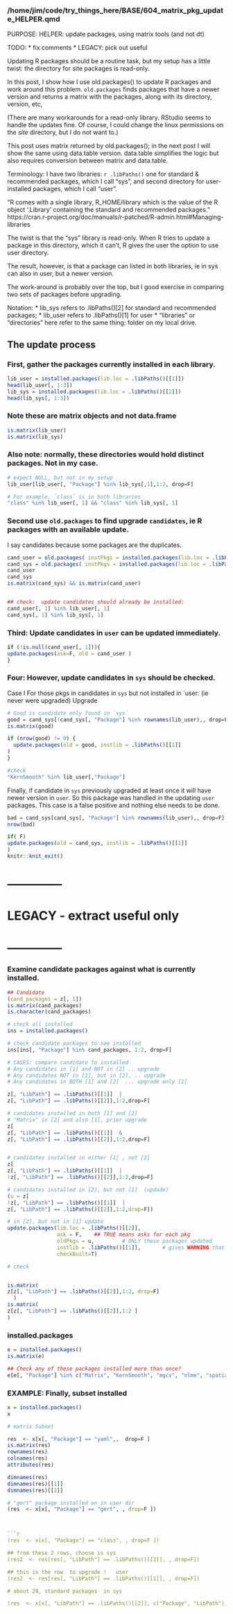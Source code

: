 ### /home/jim/code/try_things_here/BASE/604_matrix_pkg_update_HELPER.qmd

PURPOSE:
HELPER:   update packages, using matrix tools (and not dt)


TODO:
  *   fix comments
  *   LEGACY:   pick out useful

Updating R packages should be a routine task, but my setup has a little twist:  the directory for site packages is read-only.

In this post, I show how I use old.packages() to update R packages and work around this problem.
`old.packages` finds packages that have a newer version and returns a matrix with
the packages, along with its directory, version, etc,

(There are many workarounds for a read-only library.  RStudio seems to handle
the updates fine.  Of course, I could change the linux permissions on the
*site* directory, but I do not want to.)

This post uses matrix returned by old.packages(); in the next post I will show
the same using data.table version.   data.table simplifies the logic but also
requires conversion between matrix and data.table.

Terminology:
I have two libraries: `r .libPaths()` one for standard & recommended packages, which I call "sys",  and second directory for user-installed packages, which I call "user".  

"R comes with a single library, R_HOME/library which is the value of the R object ‘.Library’ containing the standard and recommended packages."
https://cran.r-project.org/doc/manuals/r-patched/R-admin.html#Managing-libraries

The twist is that the "sys" library is read-only. When R  tries to update a package in this directory, which it can't, R gives the user the option to use user directory. 

The result, however, is that a package can listed in both libraries, ie  in  sys can also in user, but a newer version.


The work-around is probably over the top, but I good  exercise in  comparing two sets of packages before upgrading.

Notation:
  *   lib_sys refers to .libPaths()[2] for standard and recommended packages;
  *   lib_user refers to .libPaths()[1] for user
  *   "libraries" or "directories" here refer to the same thing:  folder on my local drive.

##  The update process

###   First,  gather the packages currently installed in each library.  
```r
lib_user = installed.packages(lib.loc = .libPaths()[[1]])
head(lib_user[, 1:3])
lib_sys = installed.packages(lib.loc = .libPaths()[[2]])
head(lib_sys[, 1:3])
```

### Note these are matrix objects and not data.frame
```r
is.matrix(lib_user)
is.matrix(lib_sys)
```
### Also note: normally, these directories would hold distinct packages.   Not in my case.
```r
# expect NULL, but not in my setup 
lib_user[lib_user[, "Package"] %in% lib_sys[,1],1:2, drop=F]

# For example, `class` is in both libraries 
"class" %in% lib_user[, 1] && "class" %in% lib_sys[, 1]
```


### Second use  `old.packages` to find upgrade `candidates`, ie R packages with an available update. 
I say candidates because some packages are  the duplicates.
```r
cand_user = old.packages( instPkgs = installed.packages(lib.loc = .libPaths()[[1]]))
cand_sys = old.packages( instPkgs = installed.packages(lib.loc = .libPaths()[[2]]))
cand_user
cand_sys
is.matrix(cand_sys) && is.matrix(cand_user)


## check:  update candidates should already be installed: 
cand_user[, 1] %in% lib_user[, 1]
cand_sys[, 1] %in% lib_sys[, 1]
```

### Third:  Update candidates in `user` can be updated immediately.
```r
if (!is.null(cand_user[, 1])){
update.packages(ask=F, old = cand_user )
}
```

### Four:  However, update candidates in `sys` should be checked.

Case I 
For those pkgs in candidates in `sys` but not installed in `user: (ie never were upgraded)
Upgrade 

```r
# Good is candidate only found in `sys`
good = cand_sys[!cand_sys[, "Package"] %in% rownames(lib_user),, drop=F]
is.matrix(good)

if (nrow(good) != 0) { 
  update.packages(old = good, instlib = .libPaths()[[1]]
)
}

#check
"KernSmooth" %in% lib_user[,"Package"]
```
Finally, if candidate in `sys` previously upgraded at least once it will have newer version in `user`.  So this package was handled in the updating `user` packages.
This case is a false positive and nothing else needs to be done.

```r
bad = cand_sys[cand_sys[, "Package"] %in% rownames(lib_user),, drop=F]
nrow(bad)

if( F) 
update.packages(old = cand_sys, instlib = .libPaths()[[1]]
)
knitr::knit_exit()
```


# --------------
#       LEGACY  - extract useful only
# --------------
### Examine candidate packages against what is currently installed.
```r

## Candidate
(cand_packages = z[, 1])
is.matrix(cand_packages)
is.character(cand_packages)

# check all installed 
ins = installed.packages()

# check candidate packages to see installed
ins[ins[, "Package"] %in% cand_packages, 1:2, drop=F]

# CASES: compare candidate to installed
# Any candidates in [1] and NOT in [2] .. upgrade
# Any candidates NOT in [1], but in [2], .. upgrade
# Any candidates in BOTH [1] and [2]  ... upgrade only [1]

z[, "LibPath"] == .libPaths()[[1]]  |
z[, "LibPath"] == .libPaths()[[2]],1:2,drop=F]

# candidates installed in both [1] and [2]
# "Matrix" in [2] and also [1], prior upgrade
z[
z[, "LibPath"] == .libPaths()[[1]]  &
z[, "LibPath"] == .libPaths()[[2]],1:2,drop=F]


# candidates installed in either [1] , not [2]
z[
z[, "LibPath"] == .libPaths()[[1]]  |
!z[, "LibPath"] == .libPaths()[[2]],1:2,drop=F]

# candidates installed in [2], but not [1]  (updade)
(u = z[
!z[, "LibPath"] == .libPaths()[[1]]  |
z[, "LibPath"] == .libPaths()[[2]],1:2,drop=F])

# in [2], but not in [1] update
update.packages(lib.loc = .libPaths()[[2]], 
                ask = F,    ## TRUE means asks for each pkg
                oldPkgs = u,         # ONLY these packages updated
                instlib = .libPaths()[[1]],       # gives WARNING that R_HOME not writable
                checkBuilt=T)

# check


is.matrix(
z[z[, "LibPath"] == .libPaths()[[2]],1:2, drop=F] 
  )
is.matrix(
z[z[, "LibPath"] == .libPaths()[[2]],1:2 ]
)


```
### installed.packages
```r

e = installed.packages()
is.matrix(e)

## Check any of these packages installed more than once?
e[e[, "Package"] %in% c("Matrix", "KernSmooth", "mgcv", "nlme", "spatial"),1:2, drop=F]
```



<!-- BEGIN HERE:  subset matrices, based on condition -->




### EXAMPLE:  Finally, subset installed
```r
x = installed.packages()
x

# matrix Subset 

res  <- x[x[, "Package"] == "yaml",,  drop=F ]
is.matrix(res)
rownames(res)
colnames(res)
attributes(res)

dimnames(res)
dimnames(res)[[1]]
dimnames(res)[[2]]
```

```r

# "gert" package installed on in user dir
(res  <- x[x[, "Package"] == "gert", , drop=F ])



```r
(res  <- x[x[, "Package"] == "class", , drop=F ])

## from these 2 rows, choose is sys
(res2  <- res[res[, "LibPath"] == .libPaths()[[2]], , drop=F])

## this is the row  to upgrade !   user
(res2  <- res[res[, "LibPath"] == .libPaths()[[1]], , drop=F])

# about 29, standard packages  in sys

(res  <- x[x[, "LibPath"] == .libPaths()[[2]], c("Package", "LibPath"), drop=F])

```








